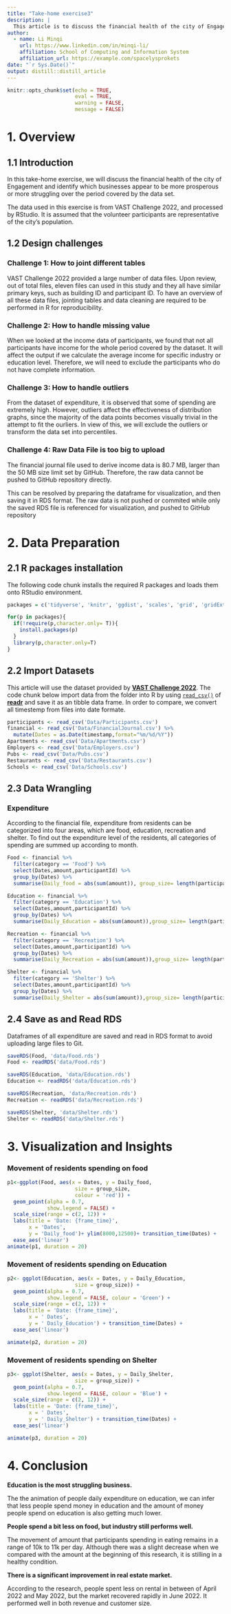```yaml
---
title: "Take-home exercise3"
description: |
  This article is to discuss the financial health of the city of Engagement, Ohio USA (VAST Challenge 2022). 
author:
  - name: Li Minqi 
    url: https://www.linkedin.com/in/minqi-li/
    affiliation: School of Computing and Information System
    affiliation_url: https://example.com/spacelysprokets
date: "`r Sys.Date()`"
output: distill::distill_article
---
```


```r
knitr::opts_chunk$set(echo = TRUE,
                      eval = TRUE,
                      warning = FALSE,
                      message = FALSE)
```

# 1. Overview

## 1.1 Introduction

In this take-home exercise, we will discuss the financial health of the city of Engagement and identify which businesses appear to be more prosperous or more struggling over the period covered by the data set. 

The data used in this exercise is from VAST Challenge 2022, and processed by RStudio. It is assumed that the volunteer participants are representative of the city's population. 

## 1.2 Design challenges

### Challenge 1: How to joint different tables 

VAST Challenge 2022 provided a large number of data files. Upon review, out of total files, eleven files can used in this study and they all have similar primary keys, such as building ID and participant ID. To have an overview of all these data files, jointing tables and data cleaning are required to be performed in R for reproducibility. 

### Challenge 2: How to handle missing value

When we looked at the income data of participants, we found that not all participants have income for the whole period covered by the dataset. It will affect the output if we calculate the average income for specific industry or education level. Therefore, we will need to exclude the participants who do not have complete information. 

### Challenge 3: How to handle outliers

From the dataset of expenditure, it is observed that some of spending are extremely high. However, outliers affect the effectiveness of distribution graphs, since the majority of the data points becomes visually trivial in the attempt to fit the ourliers. In view of this, we will exclude the outliers or transform the data set into percentiles. 

### Challenge 4: Raw Data File is too big to upload

The financial journal file used to derive income data is 80.7 MB, larger than the 50 MB size limit set by GitHub. Therefore, the raw data cannot be pushed to GitHub repository directly.

This can be resolved by preparing the dataframe for visualization, and then saving it in RDS format. The raw data is not pushed or commited while only the saved RDS file is referenced for visualization, and pushed to GitHub repository

# 2. Data Preparation

## 2.1 R packages installation

The following code chunk installs the required R packages and loads them onto RStudio environment.

```r
packages = c('tidyverse', 'knitr', 'ggdist', 'scales', 'grid', 'gridExtra','formattable', 'patchwork', 'shiny','ggridges','gganimate','gifski','RColorBrewer','zoo','plotly','reprex','gifski','png')

for(p in packages){
  if(!require(p,character.only= T)){
    install.packages(p)
  }
  library(p,character.only=T)
}
```

## 2.2 Import Datasets

This article will use the dataset provided by [**VAST Challenge 2022**](https://vast-challenge.github.io/2022/). The code chunk below import data from the folder into R by using [`read_csv()`](https://readr.tidyverse.org/reference/read_delim.html) of [**readr**](https://readr.tidyverse.org/) and save it as an tibble data frame. In order to compare, we convert all timestemp from files into date formate. 

```r
participants <- read_csv('Data/Participants.csv')
financial <- read_csv('Data/FinancialJournal.csv') %>%
  mutate(Dates = as.Date(timestamp,format="%m/%d/%Y")) 
Apartments <- read_csv('Data/Apartments.csv')
Employers <- read_csv('Data/Employers.csv')
Pubs <- read_csv('Data/Pubs.csv')
Restaurants <- read_csv('Data/Restaurants.csv')
Schools <- read_csv('Data/Schools.csv')
```

## 2.3 Data Wrangling

### Expenditure

According to the financial file, expenditure from residents can be categorized into four areas, which are food, education, recreation and shelter. To find out the expenditure level of the residents, all categories of spending are summed up according to month.

```r
Food <- financial %>%
  filter(category == 'Food') %>%
  select(Dates,amount,participantId) %>%
  group_by(Dates) %>%
  summarise(Daily_food = abs(sum(amount)), group_size= length(participantId))

```


```r
Education <- financial %>%
  filter(category == 'Education') %>%
  select(Dates,amount,participantId) %>%
  group_by(Dates) %>%
  summarise(Daily_Education = abs(sum(amount)),group_size= length(participantId))

```


```r
Recreation <- financial %>%
  filter(category == 'Recreation') %>%
  select(Dates,amount,participantId) %>%
  group_by(Dates) %>%
  summarise(Daily_Recreation = abs(sum(amount)),group_size= length(participantId))

```


```r
Shelter <- financial %>%
  filter(category == 'Shelter') %>%
  select(Dates,amount,participantId) %>%
  group_by(Dates) %>%
  summarise(Daily_Shelter = abs(sum(amount)),group_size= length(participantId))

```



## 2.4 Save as and Read RDS

Dataframes of all expenditure are saved and read in RDS format to avoid uploading large files to Git.

```r

saveRDS(Food, 'data/Food.rds')
Food <- readRDS('data/Food.rds')

saveRDS(Education, 'data/Education.rds')
Education <- readRDS('data/Education.rds')

saveRDS(Recreation, 'data/Recreation.rds')
Recreation <- readRDS('data/Recreation.rds')

saveRDS(Shelter, 'data/Shelter.rds')
Shelter <- readRDS('data/Shelter.rds')

```

# 3. Visualization and Insights

### Movement of residents spending on food

```r
p1<-ggplot(Food, aes(x = Dates, y = Daily_food, 
                      size = group_size, 
                      colour = 'red')) +
  geom_point(alpha = 0.7, 
             show.legend = FALSE) +
  scale_size(range = c(2, 12)) +
  labs(title = 'Date: {frame_time}', 
       x = 'Dates', 
       y = 'Daily_food')+ ylim(8000,12500)+ transition_time(Dates) +
  ease_aes('linear') 
animate(p1, duration = 20)
```


### Movement of residents spending on Education
```r
p2<- ggplot(Education, aes(x = Dates, y = Daily_Education, 
                      size = group_size)) +
  geom_point(alpha = 0.7, 
             show.legend = FALSE, colour = 'Green') +
  scale_size(range = c(2, 12)) +
  labs(title = 'Date: {frame_time}', 
       x = ' Dates', 
       y = ' Daily_Education') + transition_time(Dates) +
  ease_aes('linear') 

animate(p2, duration = 20)
```

### Movement of residents spending on Shelter
```r
p3<- ggplot(Shelter, aes(x = Dates, y = Daily_Shelter, 
                      size = group_size)) +
  geom_point(alpha = 0.7, 
             show.legend = FALSE, colour = 'Blue') +
  scale_size(range = c(2, 12)) +
  labs(title = 'Date: {frame_time}', 
       x = ' Dates', 
       y = ' Daily_Shelter') + transition_time(Dates) +
  ease_aes('linear') 

animate(p3, duration = 20)
```



# 4. Conclusion

**Education is the most struggling business.**

The the animation of people daily expenditure on education, we can infer that less people spend money in education and the amount of money people spend on education is also getting much lower.

**People spend a bit less on food, but industry still performs well.**

The movement of amount that participants spending in eating remains in a range of 10k to 11k per day. Although there was a slight decrease when we compared with the amount at the beginning of this research, it is stilling in a healthy condition.

**There is a significant improvement in real estate market.**

According to the research, people spent less on rental in between of April 2022 and May 2022, but the market recovered rapidly in June 2022. It performed well in both revenue and customer size. 